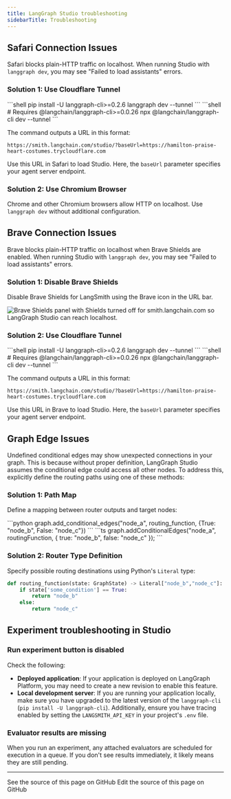 ```yaml
---
title: LangGraph Studio troubleshooting
sidebarTitle: Troubleshooting
---
```


## Safari Connection Issues

Safari blocks plain-HTTP traffic on localhost. When running Studio with `langgraph dev`, you may see "Failed to load assistants" errors.

### Solution 1: Use Cloudflare Tunnel

<Tabs>
    <Tab title="Python">
    ```shell
    pip install -U langgraph-cli>=0.2.6
    langgraph dev --tunnel
    ```
    </Tab>
    <Tab title="JS">
    ```shell
    # Requires @langchain/langgraph-cli>=0.0.26
    npx @langchain/langgraph-cli dev --tunnel
    ```
    </Tab>
</Tabs>

The command outputs a URL in this format:

```shell
https://smith.langchain.com/studio/?baseUrl=https://hamilton-praise-heart-costumes.trycloudflare.com
```

Use this URL in Safari to load Studio. Here, the `baseUrl` parameter specifies your agent server endpoint.

### Solution 2: Use Chromium Browser

Chrome and other Chromium browsers allow HTTP on localhost. Use `langgraph dev` without additional configuration.

## Brave Connection Issues

Brave blocks plain-HTTP traffic on localhost when Brave Shields are enabled. When running Studio with `langgraph dev`, you may see "Failed to load assistants" errors.

### Solution 1: Disable Brave Shields

Disable Brave Shields for LangSmith using the Brave icon in the URL bar.

![Brave Shields panel with Shields turned off for smith.langchain.com so LangGraph Studio can reach localhost.](/langgraph-platform/images/brave-shields.png)

### Solution 2: Use Cloudflare Tunnel

<Tabs>
    <Tab title="Python">
    ```shell
    pip install -U langgraph-cli>=0.2.6
    langgraph dev --tunnel
    ```
    </Tab>
    <Tab title="JS">
    ```shell
    # Requires @langchain/langgraph-cli>=0.0.26
    npx @langchain/langgraph-cli dev --tunnel
    ```
    </Tab>
</Tabs>

The command outputs a URL in this format:

```shell
https://smith.langchain.com/studio/?baseUrl=https://hamilton-praise-heart-costumes.trycloudflare.com
```

Use this URL in Brave to load Studio. Here, the `baseUrl` parameter specifies your agent server endpoint.

## Graph Edge Issues

Undefined conditional edges may show unexpected connections in your graph. This is
because without proper definition, LangGraph Studio assumes the conditional edge could access all other nodes. To address this, explicitly define the routing paths using one of these methods:

### Solution 1: Path Map

Define a mapping between router outputs and target nodes:

<Tabs>
    <Tab title="Python">
    ```python
    graph.add_conditional_edges("node_a", routing_function, {True: "node_b", False: "node_c"})
    ```
    </Tab>
    <Tab title="Javascript">
    ```ts
    graph.addConditionalEdges("node_a", routingFunction, { true: "node_b", false: "node_c" });
    ```
    </Tab>
</Tabs>

<a id="python"></a>
### Solution 2: Router Type Definition

Specify possible routing destinations using Python's `Literal` type:

```python
def routing_function(state: GraphState) -> Literal["node_b","node_c"]:
    if state['some_condition'] == True:
        return "node_b"
    else:
        return "node_c"
```

## Experiment troubleshooting in Studio

### **Run experiment** button is disabled

Check the following:

- **Deployed application**: If your application is deployed on LangGraph Platform, you may need to create a new revision to enable this feature.
- **Local development server**: If you are running your application locally, make sure you have upgraded to the latest version of the `langgraph-cli` (`pip install -U langgraph-cli`). Additionally, ensure you have tracing enabled by setting the `LANGSMITH_API_KEY` in your project's `.env` file.

### Evaluator results are missing

When you run an experiment, any attached evaluators are scheduled for execution in a queue. If you don't see results immediately, it likely means they are still pending.

---

<CardGroup cols={2}>
  <Card title="View Source" icon="eye" href="https://github.com/langchain-ai/docs/blob/main/src/langgraph-platform/troubleshooting-studio.mdx">
    See the source of this page on GitHub
  </Card>
  <Card title="Edit Source" icon="pen-to-square" href="https://github.com/langchain-ai/docs/edit/main/src/langgraph-platform/troubleshooting-studio.mdx">
    Edit the source of this page on GitHub
  </Card>
</CardGroup>
